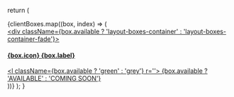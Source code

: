   return (
    <div className='row layout-boxes'>
      {clientBoxes.map((box, index) => (
        <div className='column' key={index}>
          <a href={box.link}>
            <div className='layout-boxes-item'>
              <div>
              <div className={box.available ? 'layout-boxes-container' : 'layout-boxes-container-fade'}>
                  <h4>
                    {box.icon}
                    <span>{box.label}</span>
                  </h4>
                  <div className='layout-boxes-available'>
                    <l className={box.available ? 'green' : 'grey'} r=''>
                      {box.available ? 'AVAILABLE' : 'COMING SOON'}
                    </l>
                  </div>
                </div>
              </div>
            </div>
          </a>
        </div>
      ))}
    </div>
  );
}

